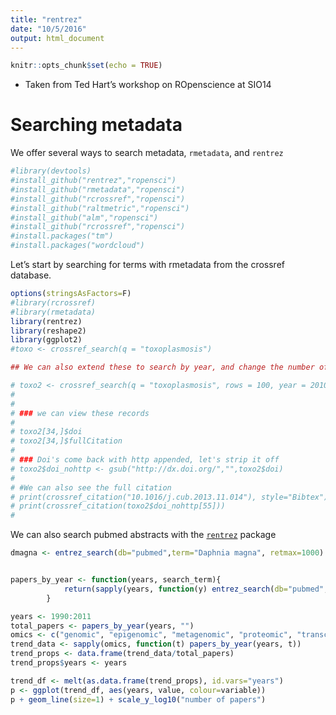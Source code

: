 ```yaml
---
title: "rentrez"
date: "10/5/2016"
output: html_document
---
```


```r
knitr::opts_chunk$set(echo = TRUE)
```

* Taken from Ted Hart's workshop on ROpenscience at SIO14 

Searching metadata
========================================================

We offer several ways to search metadata, `rmetadata`, and `rentrez`

```r
#library(devtools)
#install_github("rentrez","ropensci")
#install_github("rmetadata","ropensci")
#install_github("rcrossref","ropensci")
#install_github("raltmetric","ropensci")
#install_github("alm","ropensci")
#install_github("rcrossref","ropensci")
#install.packages("tm")
#install.packages("wordcloud")


```

Let's start by searching for terms with rmetadata from the crossref database.

```r
options(stringsAsFactors=F)
#library(rcrossref)
#library(rmetadata)
library(rentrez)
library(reshape2)
library(ggplot2)
#toxo <- crossref_search(q = "toxoplasmosis")

## We can also extend these to search by year, and change the number of records we have

# toxo2 <- crossref_search(q = "toxoplasmosis", rows = 100, year = 2010)
# 
# 
# ### we can view these records 
# 
# toxo2[34,]$doi
# toxo2[34,]$fullCitation
# 
# ### Doi's come back with http appended, let's strip it off
# toxo2$doi_nohttp <- gsub("http://dx.doi.org/","",toxo2$doi)
# 
# #We can also see the full citation
# print(crossref_citation("10.1016/j.cub.2013.11.014"), style="Bibtex")
# print(crossref_citation(toxo2$doi_nohttp[55]))
# 

```



We can also search pubmed abstracts with the [`rentrez`](https://github.com/ropensci/rentrez) package

```r
dmagna <- entrez_search(db="pubmed",term="Daphnia magna", retmax=1000)


papers_by_year <- function(years, search_term){
            return(sapply(years, function(y) entrez_search(db="pubmed",term=search_term, mindate=y, maxdate=y, retmax=0)$count))
        }

years <- 1990:2011
total_papers <- papers_by_year(years, "")
omics <- c("genomic", "epigenomic", "metagenomic", "proteomic", "transcriptomic", "pharmacogenomic", "connectomic" )
trend_data <- sapply(omics, function(t) papers_by_year(years, t))
trend_props <- data.frame(trend_data/total_papers)
trend_props$years <- years

trend_df <- melt(as.data.frame(trend_props), id.vars="years")
p <- ggplot(trend_df, aes(years, value, colour=variable))
p + geom_line(size=1) + scale_y_log10("number of papers")


```



